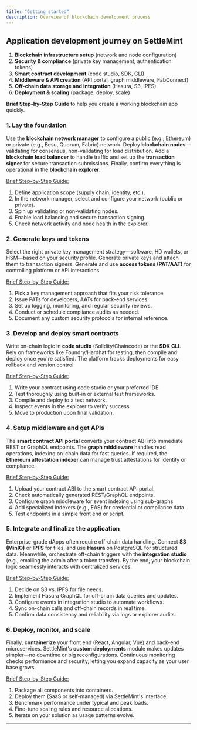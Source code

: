 ```yaml
---
title: "Getting started"
description: Overview of blockchain development process
---
```


## Application development journey on SettleMint

1. **Blockchain infrastructure setup** (network and node configuration)
2. **Security & compliance** (private key management, authentication tokens)
3. **Smart contract development** (code studio, SDK, CLI)
4. **Middleware & API creation** (API portal, graph middleware, FabConnect)
5. **Off-chain data storage and integration** (Hasura, S3, IPFS)
6. **Deployment & scaling** (package, deploy, scale)

**Brief Step-by-Step Guide** to help you create a working blockchain app
quickly.

### 1. Lay the foundation

Use the **blockchain network manager** to configure a public (e.g., Ethereum) or
private (e.g., Besu, Quorum, Fabric) network. Deploy **blockchain
nodes**—validating for consensus, non-validating for load distribution. Add a
**blockchain load balancer** to handle traffic and set up the **transaction
signer** for secure transaction submissions. Finally, confirm everything is
operational in the **blockchain explorer**.

<ins>Brief Step-by-Step Guide:</ins>
1. Define application scope (supply chain, identity, etc.). 
2. In the network manager, select and configure your network (public or private). 
3. Spin up validating or non-validating nodes. 
4. Enable load balancing and secure transaction signing. 
5. Check network activity and node health in the explorer.

### 2. Generate keys and tokens

Select the right private key management strategy—software, HD wallets, or
HSM—based on your security profile. Generate private keys and attach them to transaction signers.
Generate and use **access tokens (PAT/AAT)** for controlling platform or API interactions. 

<ins>Brief Step-by-Step Guide:</ins>
1. Pick a key management approach that fits your risk tolerance. 
2. Issue PATs for developers, AATs for back-end services. 
3. Set up logging, monitoring, and regular security reviews. 
4. Conduct or schedule compliance audits as needed. 
5. Document any custom security protocols for internal reference.

### 3. Develop and deploy smart contracts

Write on-chain logic in **code studio** (Solidity/Chaincode) or the **SDK CLI**.
Rely on frameworks like Foundry/Hardhat for testing, then compile and deploy
once you're satisfied. The platform tracks deployments for easy rollback and
version control.

<ins>Brief Step-by-Step Guide:</ins>
1. Write your contract using code studio or your preferred IDE. 
2. Test thoroughly using built-in or external test frameworks. 
3. Compile and deploy to a test network. 
4. Inspect events in the explorer to verify success. 
5. Move to production upon final validation.

### 4. Setup middleware and get APIs

The **smart contract API portal** converts your contract ABI into immediate REST
or GraphQL endpoints. The **graph middleware** handles read operations, indexing
on-chain data for fast queries. If required, the **Ethereum attestation
indexer** can manage trust attestations for identity or compliance.

<ins>Brief Step-by-Step Guide:</ins>
1. Upload your contract ABI to the smart contract API portal. 
2. Check automatically generated REST/GraphQL endpoints. 
3. Configure graph middleware for event indexing using sub-graphs 
4. Add specialized indexers (e.g., EAS) for credential or compliance data. 
5. Test endpoints in a simple front end or script.

### 5. Integrate and finalize the application

Enterprise-grade dApps often require off-chain data handling. Connect **S3
(MinIO)** or **IPFS** for files, and use **Hasura** on PostgreSQL for structured
data. Meanwhile, orchestrate off-chain triggers with the **integration studio**
(e.g., emailing the admin after a token transfer). By the end, your blockchain
logic seamlessly interacts with centralized services.

<ins>Brief Step-by-Step Guide:</ins>
1. Decide on S3 vs. IPFS for file needs. 
2. Implement Hasura GraphQL for off-chain data queries and updates. 
3. Configure events in integration studio to automate workflows. 
4. Sync on-chain calls and off-chain records in real time.
5. Confirm data consistency and reliability via logs or explorer audits.


### 6. Deploy, monitor, and scale

Finally, **containerize** your front end (React, Angular, Vue) and back-end
microservices. SettleMint's **custom deployments** module makes updates
simpler—no downtime or big reconfigurations. Continuous monitoring checks
performance and security, letting you expand capacity as your user base grows.

<ins>Brief Step-by-Step Guide:</ins>
1. Package all components into containers. 
2. Deploy them (SaaS or self-managed)
via SettleMint's interface. 
3. Benchmark performance under typical and peak loads. 
4. Fine-tune scaling rules and resource allocations. 
5. Iterate on your solution as usage patterns evolve.

---
